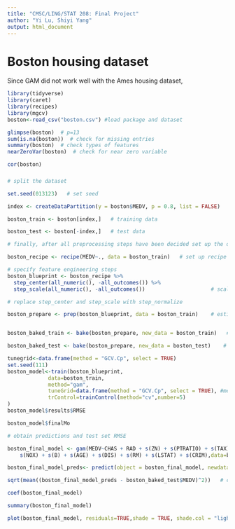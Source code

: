 ```yaml
---
title: "CMSC/LING/STAT 208: Final Project"
author: "Yi Lu, Shiyi Yang"
output: html_document
---
```



# Boston housing dataset

Since GAM did not work well with the Ames housing dataset, 



```r
library(tidyverse)
library(caret)
library(recipes)
library(mgcv)
boston<-read_csv("boston.csv") #load package and dataset
```

```r
glimpse(boston)  # p=13
sum(is.na(boston))  # check for missing entries
summary(boston)  # check types of features
nearZeroVar(boston)  # check for near zero variable
```
```r
cor(boston)
```

### 



```r
# split the dataset

set.seed(013123)   # set seed

index <- createDataPartition(y = boston$MEDV, p = 0.8, list = FALSE)   # consider 70-30 split

boston_train <- boston[index,]   # training data

boston_test <- boston[-index,]   # test data
```



```r
# finally, after all preprocessing steps have been decided set up the overall blueprint

boston_recipe <- recipe(MEDV~., data = boston_train)   # set up recipe

# specify feature engineering steps
boston_blueprint <- boston_recipe %>%    
  step_center(all_numeric(), -all_outcomes()) %>%                      # center (subtract mean) all numeric predictors (consider all the numeric predictors except the response)
  step_scale(all_numeric(), -all_outcomes())                     # scale (divide by standard deviation) all numeric predictors                     

# replace step_center and step_scale with step_normalize

boston_prepare <- prep(boston_blueprint, data = boston_train)    # estimate feature engineering parameters based on training data


boston_baked_train <- bake(boston_prepare, new_data = boston_train)   # apply the blueprint to training data for building final/optimal model

boston_baked_test <- bake(boston_prepare, new_data = boston_test)    # apply the blueprint to test data for future use
```

```r
tunegrid<-data.frame(method = "GCV.Cp", select = TRUE)
set.seed(111)
boston_model<-train(boston_blueprint,
             data=boston_train,
             method="gam",
             tuneGrid=data.frame(method = "GCV.Cp", select = TRUE), #method indicates the smoothing parameter estimation method, GCV for models with unknown scale parameter and Mallows' Cp/UBRE/AIC for models with known scale; select=TRUE adds extra penalty so that the smoothing parameter estimation can completely remove terms from the model 
             trControl=trainControl(method="cv",number=5)
)
boston_model$results$RMSE

boston_model$finalMo
```
```r
# obtain predictions and test set RMSE

boston_final_model <- gam(MEDV~CHAS + RAD + s(ZN) + s(PTRATIO) + s(TAX) + s(INDUS) + 
    s(NOX) + s(B) + s(AGE) + s(DIS) + s(RM) + s(LSTAT) + s(CRIM),data=boston_baked_train) 

boston_final_model_preds<- predict(object = boston_final_model, newdata = boston_baked_test, type = "response")    # obtain predictions

sqrt(mean((boston_final_model_preds - boston_baked_test$MEDV)^2))   # calculate test set RMSE
```

```r
coef(boston_final_model)
```


```r
summary(boston_final_model)

```

```r
plot(boston_final_model, residuals=TRUE,shade = TRUE, shade.col = "lightblue")
```










